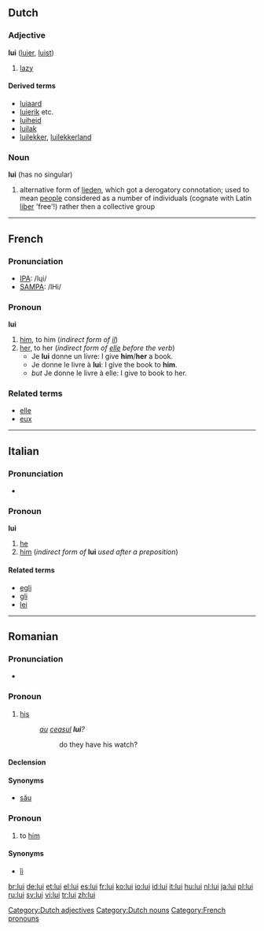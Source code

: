 ==Dutch==

===Adjective===
'''lui''' ([[luier]], [[luist]])

# [[lazy]]

====Derived terms====
* [[luiaard]]
* [[luierik]] etc.
* [[luiheid]]
* [[luilak]]
* [[luilekker]], [[luilekkerland]]

===Noun===
'''lui''' {{p}} (has no singular)

# alternative form of [[lieden]], which got a derogatory connotation; used to mean [[people]] considered as a number of individuals (cognate with Latin [[liber]] 'free'!) rather then a collective group

[[Category:Dutch adjectives]]
[[Category:Dutch nouns]]

----

==French==

===Pronunciation===
*[[w:IPA|IPA]]: /lɥi/
*[[w:SAMPA|SAMPA]]: /lHi/

===Pronoun===
'''lui'''

# [[him]], to him (''indirect form of [[il]]'')
# [[her]], to her (''indirect form of [[elle]] before the verb'')
#*Je '''lui''' donne un livre: I give '''him'''/'''her''' a book.
#*Je donne le livre à '''lui''': I give the book to '''him'''.
#*''but'' Je donne le livre à elle: I give to book to her.

===Related terms===
*[[elle]]
*[[eux]]

[[Category:French pronouns]]

----

==Italian==

===Pronunciation===
* {{IPA|[ˈlui]}}

===Pronoun===
'''lui'''

# [[he]]
# [[him]] (''indirect form of'' '''lui''' ''used after a preposition'')

====Related terms====
*[[egli]]
*[[gli]]
*[[lei]]

----

==Romanian==

===Pronunciation===
* {{IPA|/luj/}}

===Pronoun===
{{infl|ro|personal pronoun|genitive form of|el}}

# [[his]]
#:''[[au]] [[ceasul]] '''lui'''?''
#::do they have his watch?

====Declension====
{{ro-adj-1}}

====Synonyms====
*[[său]]

===Pronoun===
{{infl|ro|personal pronoun|stressed dative form of|el}}

# to [[him]]

====Synonyms====
*[[îi]] {{italbrac|unstressed form}}

[[br:lui]]
[[de:lui]]
[[et:lui]]
[[el:lui]]
[[es:lui]]
[[fr:lui]]
[[ko:lui]]
[[io:lui]]
[[id:lui]]
[[it:lui]]
[[hu:lui]]
[[nl:lui]]
[[ja:lui]]
[[pl:lui]]
[[ru:lui]]
[[sv:lui]]
[[vi:lui]]
[[tr:lui]]
[[zh:lui]]
